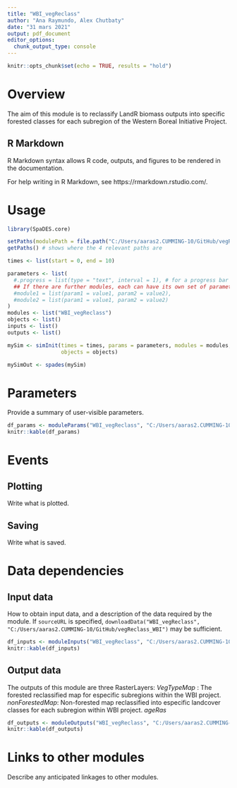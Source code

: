---
title: "WBI_vegReclass"
author: "Ana Raymundo, Alex Chutbaty"
date: "31 mars 2021"
output: pdf_document
editor_options:
  chunk_output_type: console
---

```{r setup, include=FALSE}
knitr::opts_chunk$set(echo = TRUE, results = "hold")
```

# Overview

The aim of this module is to reclassify LandR biomass outputs into specific forested classes for
each subregion of the Western Boreal Initiative Project.


## R Markdown

R Markdown syntax allows R code, outputs, and figures to be rendered in the documentation.

For help writing in R Markdown, see https://rmarkdown.rstudio.com/.

# Usage

```{r module_usage}
library(SpaDES.core)

setPaths(modulePath = file.path("C:/Users/aaras2.CUMMING-10/GitHub/vegReclass_WBI"))
getPaths() # shows where the 4 relevant paths are

times <- list(start = 0, end = 10)

parameters <- list(
  #.progress = list(type = "text", interval = 1), # for a progress bar
  ## If there are further modules, each can have its own set of parameters:
  #module1 = list(param1 = value1, param2 = value2),
  #module2 = list(param1 = value1, param2 = value2)
)
modules <- list("WBI_vegReclass")
objects <- list()
inputs <- list()
outputs <- list()

mySim <- simInit(times = times, params = parameters, modules = modules,
                 objects = objects)

mySimOut <- spades(mySim)
```

# Parameters

Provide a summary of user-visible parameters.

```{r moduleParams, echo = FALSE}
df_params <- moduleParams("WBI_vegReclass", "C:/Users/aaras2.CUMMING-10/GitHub/vegReclass_WBI")
knitr::kable(df_params)
```

# Events



## Plotting

Write what is plotted.

## Saving

Write what is saved.

# Data dependencies

## Input data

How to obtain input data, and a description of the data required by the module.
If `sourceURL` is specified, `downloadData("WBI_vegReclass", "C:/Users/aaras2.CUMMING-10/GitHub/vegReclass_WBI")` may be sufficient.

```{r moduleInputs, echo = FALSE}
df_inputs <- moduleInputs("WBI_vegReclass", "C:/Users/aaras2.CUMMING-10/GitHub/vegReclass_WBI")
knitr::kable(df_inputs)
```

## Output data

The outputs of this module are three RasterLayers: 
 *VegTypeMap* : The forested reclassified map for especific subregions within the WBI project.
 *nonForestedMap*: Non-forested map reclassified into especific landcover classes for each subregion within WBI project. 
 *ageRas*
```{r moduleOutputs, echo = FALSE}
df_outputs <- moduleOutputs("WBI_vegReclass", "C:/Users/aaras2.CUMMING-10/GitHub/vegReclass_WBI")
knitr::kable(df_outputs)
```

# Links to other modules

Describe any anticipated linkages to other modules.
